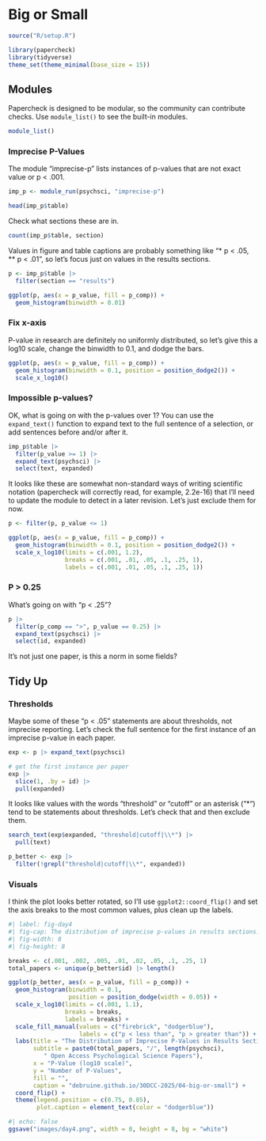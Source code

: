 # Big or Small

```r
source("R/setup.R")
```


```r
library(papercheck)
library(tidyverse)
theme_set(theme_minimal(base_size = 15))
```


## Modules

Papercheck is designed to be modular, so the community can contribute checks. Use `module_list()` to see the built-in modules.

```r
module_list()
```

### Imprecise P-Values

The module "imprecise-p" lists instances of p-values that are not exact value or p < .001. 

```r
imp_p <- module_run(psychsci, "imprecise-p")

head(imp_p$table)
```

Check what sections these are in.

```r
count(imp_p$table, section)
```

Values in figure and table captions are probably something like "* p < .05, ** p < .01", so let's focus just on values in the results sections.

```r
p <- imp_p$table |>
  filter(section == "results")
```

```r
ggplot(p, aes(x = p_value, fill = p_comp)) +
  geom_histogram(binwidth = 0.01)
```

### Fix x-axis

P-value in research are definitely no uniformly distributed, so let's give this a log10 scale, change the binwidth to 0.1, and dodge the bars.

```r
ggplot(p, aes(x = p_value, fill = p_comp)) +
  geom_histogram(binwidth = 0.1, position = position_dodge2()) +
  scale_x_log10()
```


### Impossible p-values?

OK, what is going on with the p-values over 1? You can use the `expand_text()` function to expand text to the full sentence of a selection, or add sentences before and/or after it. 

```r
imp_p$table |>
  filter(p_value >= 1) |>
  expand_text(psychsci) |>
  select(text, expanded)
```

It looks like these are somewhat non-standard ways of writing scientific notation (papercheck will correctly read, for example, 2.2e-16) that I'll need to update the module to detect in a later revision. Let's just exclude them for now. 


```r
p <- filter(p, p_value <= 1)
```


```r
ggplot(p, aes(x = p_value, fill = p_comp)) +
  geom_histogram(binwidth = 0.1, position = position_dodge2()) +
  scale_x_log10(limits = c(.001, 1.2),
                breaks = c(.001, .01, .05, .1, .25, 1),
                labels = c(.001, .01, .05, .1, .25, 1))
```


### P > 0.25

What's going on with "p < .25"?

```r
p |>
  filter(p_comp == ">", p_value == 0.25) |>
  expand_text(psychsci) |>
  select(id, expanded)
```

It's not just one paper, is this a norm in some fields?

## Tidy Up

### Thresholds

Maybe some of these "p < .05" statements are about thresholds, not imprecise reporting. Let's check the full sentence for the first instance of an imprecise p-value in each paper.

```r
exp <- p |> expand_text(psychsci)

# get the first instance per paper
exp |> 
  slice(1, .by = id) |>
  pull(expanded)
```

It looks like values with the words "threshold" or "cutoff" or an asterisk ("*") tend to be statements about thresholds. Let's check that and then exclude them.

```r
search_text(exp$expanded, "threshold|cutoff|\\*") |>
  pull(text)
```

```r
p_better <- exp |>
  filter(!grepl("threshold|cutoff|\\*", expanded))
```

### Visuals

I think the plot looks better rotated, so I'll use `ggplot2::coord_flip()` and set the axis breaks to the most common values, plus clean up the labels.

```r
#| label: fig-day4
#| fig-cap: The distribution of imprecise p-values in results sections. Values with < are shown in red, and > are shown in blue. Notably there are many instances of 'p < .01', 'p < .05', and 'p > .25', with smaller peaks at 'p > .05', `p < .02` and `p < .005`.
#| fig-width: 8
#| fig-height: 8

breaks <- c(.001, .002, .005, .01, .02, .05, .1, .25, 1)
total_papers <- unique(p_better$id) |> length()

ggplot(p_better, aes(x = p_value, fill = p_comp)) +
  geom_histogram(binwidth = 0.1,
                 position = position_dodge(width = 0.05)) +
  scale_x_log10(limits = c(.001, 1.1),
                breaks = breaks,
                labels = breaks) +
  scale_fill_manual(values = c("firebrick", "dodgerblue"),
                    labels = c("p < less than", "p > greater than")) +
  labs(title = "The Distribution of Imprecise P-Values in Results Sections",
       subtitle = paste0(total_papers, "/", length(psychsci), 
          " Open Access Psychological Science Papers"),
       x = "P-Value (log10 scale)",
       y = "Number of P-Values",
       fill = "",
       caption = "debruine.github.io/30DCC-2025/04-big-or-small") +
  coord_flip() +
  theme(legend.position = c(0.75, 0.85), 
        plot.caption = element_text(color = "dodgerblue"))
```

```r
#| echo: false
ggsave("images/day4.png", width = 8, height = 8, bg = "white")
```